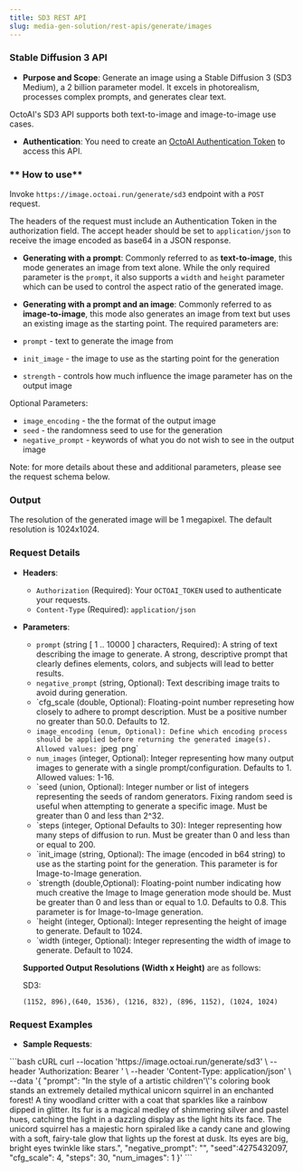 ```yaml
---
title: SD3 REST API
slug: media-gen-solution/rest-apis/generate/images
---
```


### **Stable Diffusion 3 API**

- **Purpose and Scope**: 
Generate an image using a Stable Diffusion 3 (SD3 Medium), a 2 billion parameter model.
It excels in photorealism, processes complex prompts, and generates clear text.

OctoAI's SD3 API supports both text-to-image and image-to-image use cases. 

- **Authentication**: You need to create an [OctoAI Authentication Token](getting-started/how-to-create-octoai-access-token) to access this API.

### ** How to use**

Invoke `https://image.octoai.run/generate/sd3` endpoint with a `POST` request.

The headers of the request must include an Authentication Token in the authorization field. The accept header should be set to `application/json` to receive the image encoded as base64 in a JSON response.

- **Generating with a prompt**: Commonly referred to as **text-to-image**, this mode generates an image from text alone. While the only required
parameter is the `prompt`, it also supports a `width` and `height` parameter which can be used to control the aspect ratio of the generated image.

- **Generating with a prompt and an image**: Commonly referred to as **image-to-image**, this mode also generates an image from text but uses an existing image as the starting point. The required parameters are:

- `prompt` - text to generate the image from
- `init_image` - the image to use as the starting point for the generation
- `strength` - controls how much influence the image parameter has on the output image

Optional Parameters:

- `image_encoding` - the the format of the output image
- `seed` - the randomness seed to use for the generation
- `negative_prompt` - keywords of what you do not wish to see in the output image

<Note>
    Note: for more details about these and additional parameters, please see the request schema below.
</Note>


### **Output**

The resolution of the generated image will be 1 megapixel. The default resolution is 1024x1024.

### **Request Details**

- **Headers**: 

  - `Authorization` (Required): Your `OCTOAI_TOKEN` used to authenticate your requests. 
  - `Content-Type` (Required): `application/json`

- **Parameters**: 

  - `prompt` (string [ 1 .. 10000 ] characters, Required): A string of text describing the image to generate. A strong, descriptive prompt that clearly defines elements, colors, and subjects will lead to better results.
  - `negative_prompt` (string, Optional): Text describing image traits to avoid during generation.
  - `cfg_scale (double, Optional): Floating-point number represeting how closely to adhere to prompt description. Must be a positive number no greater than 50.0. Defaults to 12.
  - `image_encoding (enum, Optional): Define which encoding process should be applied before returning the generated image(s). Allowed values: `jpeg` `png`
  - `num_images` (integer, Optional): Integer representing how many output images to generate with a single prompt/configuration. Defaults to 1. Allowed values: 1-16.
  - `seed (union, Optional): Integer number or list of integers representing the seeds of random generators. Fixing random seed is useful when attempting to generate a specific image. Must be greater than 0 and less than 2^32.
  - `steps (integer, Optional Defaults to 30): Integer representing how many steps of diffusion to run. Must be greater than 0 and less than or equal to 200.
  - `init_image (string, Optional): The image (encoded in b64 string) to use as the starting point for the generation. This parameter is for Image-to-Image generation. 
  - `strength (double,Optional): Floating-point number indicating how much creative the Image to Image generation mode should be. Must be greater than 0 and less than or equal to 1.0. Defaults to 0.8. This parameter is for Image-to-Image generation. 
  - `height (integer, Optional): Integer representing the height of image to generate. Default to 1024. 
  - `width (integer, Optional): Integer representing the width of image to generate. Default to 1024. 

  **Supported Output Resolutions (Width x Height)** are as follows:

  SD3:
  
  ```(1536, 640), (768, 1344), (832, 1216), (1344, 768),
  (1152, 896),(640, 1536), (1216, 832), (896, 1152), (1024, 1024)
  ```


### **Request Examples**

- **Sample Requests**: 

<CodeGroup>
```bash cURL
curl --location 'https://image.octoai.run/generate/sd3' \
--header 'Authorization: Bearer <ENTER_OCTOAI_TOKEN>' \
--header 'Content-Type: application/json' \
--data '{
  "prompt": "In the style of a artistic children'\''s coloring book stands an extremely detailed mythical unicorn squirrel in an enchanted forest! A tiny woodland critter with a coat that sparkles like a rainbow dipped in glitter. Its fur is a magical medley of shimmering silver and pastel hues, catching the light in a dazzling display as the light hits its face. The unicord squirrel has a majestic horn spiraled like a candy cane and glowing with a soft, fairy-tale glow that lights up the forest at dusk. Its eyes are big, bright eyes twinkle like stars.",
  "negative_prompt": "",
  "seed":4275432097,
  "cfg_scale": 4,
  "steps": 30,
  "num_images": 1
}'
```
</CodeGroup>

